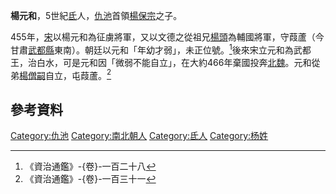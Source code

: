 '''楊元和'''，5世紀[[氐|氐]]人，[[仇池|仇池]]首領[[楊保宗|楊保宗]]之子。

455年，[[劉宋|宋]]以楊元和為征虜將軍，又以文德之從祖兄[[楊頭|楊頭]]為輔國將軍，守葭蘆（今甘肅[[武都縣|武都縣]]東南）。朝廷以元和「年幼才弱」，未正位號。<ref>《資治通鑑》-{卷}-一百二十八</ref>後來宋立元和為武都王，治白水，可是元和因「微弱不能自立」，在大約466年棄國投奔[[北魏|北魏]]。元和從弟[[楊僧嗣|楊僧嗣]]自立，屯葭蘆。<ref>《資治通鑑》-{卷}-一百三十一</ref>

{{start box}}
{{s-before|[[楊文德|楊文德]]}}
{{s-title|[[仇池|仇池]]首領|455年－466年}}
{{s-after|[[楊僧嗣|楊僧嗣]]}}
{{end box}}

==參考資料==
<div class="references-small">
<references/>
</div>

[[Category:仇池|Category:仇池]]
[[Category:南北朝人|Category:南北朝人]]
[[Category:氐人|Category:氐人]]
[[Category:杨姓|Category:杨姓]]